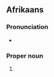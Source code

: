 ==Afrikaans==

===Pronunciation===
* {{audio|af|LL-Q14196 (afr)-Oesjaar-Van Graan.wav|Audio}}

===Proper noun===
{{head|af|proper noun}}

# {{surname|af|from=Dutch}}